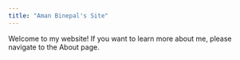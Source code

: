 ```yaml
---
title: "Aman Binepal's Site"
---
```


Welcome to my website! If you want to learn more about me, please navigate to the About page.

